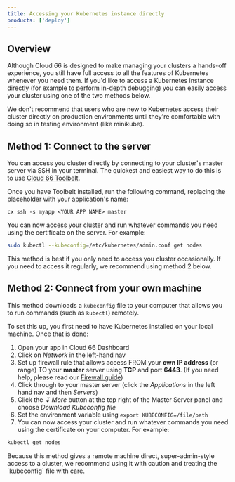 ```yaml
---
title: Accessing your Kubernetes instance directly
products: ['deploy']
---
```


## Overview

Although Cloud 66 is designed to make managing your clusters a hands-off experience, you still have full access to all the features of Kubernetes whenever you need them. If you'd like to access a Kubernetes instance directly (for example to perform in-depth debugging) you can easily access your cluster using one of the two methods below. 

<Callout type="warning" title="Take care when connecting to production clusters">
 We don't recommend that users who are new to Kubernetes access their cluster directly on production environments until they're comfortable with doing so in testing environment (like minikube). 
</Callout>

## Method 1: Connect to the server

You can access you cluster directly by connecting to your cluster's master server via SSH in your terminal. The quickest and easiest way to do this is to use [Cloud 66 Toolbelt](/:product/:version?/toolbelt/toolbelt#ssh). 

Once you have Toolbelt installed, run the following command, replacing the placeholder with your application's name:

```
cx ssh -s myapp <YOUR APP NAME> master
```

You can now access your cluster and run whatever commands you need using the certificate on the server. For example:

```bash
sudo kubectl --kubeconfig=/etc/kubernetes/admin.conf get nodes
```

This method is best if you only need to access you cluster occasionally. If you need to access it regularly, we recommend using method 2 below. 

## Method 2: Connect from your own machine

This method downloads a `kubeconfig` file to your computer that allows you to run commands (such as `kubectl`) remotely.

To set this up, you first need to have Kubernetes installed on your local machine. Once that is done:

1. Open your app in Cloud 66 Dashboard
2. Click on *Network* in the left-hand nav
3. Set up firewall rule that allows access FROM your **own IP address** (or range) TO your **master** server using **TCP** and port **6443**. (If you need help, please read our [Firewall guide](/:product/:version?/security/firewall-rule))
4. Click through to your master server (click the *Applications* in the left hand nav and then *Servers*)
5. Click the *&#8615; More* button at the top right of the Master Server panel and choose *Download Kubeconfig file* 
6. Set the environment variable using `export KUBECONFIG=/file/path`
7. You can now access your cluster and run whatever commands you need using the certificate on your computer. For example:

```bash
kubectl get nodes
```

<Callout type="warning" title="Use this method with great caution">
Because this method gives a remote machine direct, super-admin-style access to a cluster, we recommend using it with caution and treating the `kubeconfig` file with care.
</Callout>
